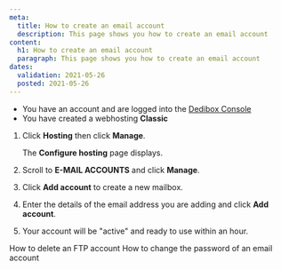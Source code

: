 ```yaml
---
meta:
  title: How to create an email account
  description: This page shows you how to create an email account
content:
  h1: How to create an email account
  paragraph: This page shows you how to create an email account
dates:
  validation: 2021-05-26
  posted: 2021-05-26
---
```


<Message type="requirement">

  - You have an account and are logged into the [Dedibox Console](https://console.online.net)
  - You have created a webhosting **Classic**

</Message>

1. Click **Hosting** then click **Manage**. 

    <Lightbox src="scaleway_webhostingc_manage.png" alt="" />

    The **Configure hosting** page displays.

2. Scroll to **E-MAIL ACCOUNTS** and click **Manage**.

    <Lightbox src="scaleway_manage_email.png" alt="" />

3. Click **Add account** to create a new mailbox.

    <Lightbox src="scaleway_add_email.png" alt="" />

4. Enter the details of the email address you are adding and click **Add account**.

5. Your account will be "active" and ready to use within an hour.

<Navigation title="See Also">
  <PreviousButton to="/webhosting/classic/how-to/delete-ftp-account/">How to delete an FTP account</PreviousButton>
  <NextButton to="/webhosting/classic/how-to/change-email-account-password/">How to change the password of an email account</NextButton>
</Navigation> 

